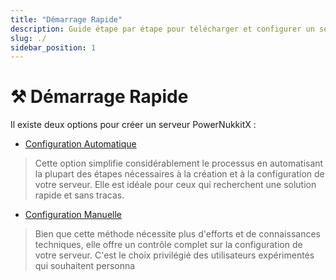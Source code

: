 ```yaml
---
title: "Démarrage Rapide"
description: Guide étape par étape pour télécharger et configurer un serveur PowerNukkitX
slug: ./
sidebar_position: 1
---
```


# ⚒️ Démarrage Rapide

Il existe deux options pour créer un serveur PowerNukkitX :
- [Configuration Automatique](getting-started/automatic/create-server-automatic.md)
> Cette option simplifie considérablement le processus en automatisant la plupart des étapes nécessaires à la création et à la configuration de votre serveur. Elle est idéale pour ceux qui recherchent une solution rapide et sans tracas.
- [Configuration Manuelle](getting-started/manuel/create-server-manually.mdx)
> Bien que cette méthode nécessite plus d'efforts et de connaissances techniques, elle offre un contrôle complet sur la configuration de votre serveur. C'est le choix privilégié des utilisateurs expérimentés qui souhaitent personna
